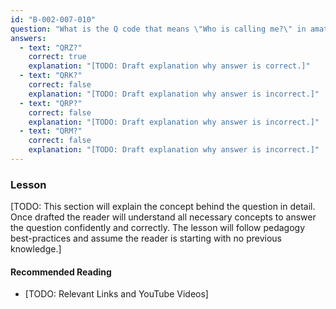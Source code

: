 ```yaml
---
id: "B-002-007-010"
question: "What is the Q code that means \"Who is calling me?\" in amateur radio?"
answers:
  - text: "QRZ?"
    correct: true
    explanation: "[TODO: Draft explanation why answer is correct.]"
  - text: "QRK?"
    correct: false
    explanation: "[TODO: Draft explanation why answer is incorrect.]"
  - text: "QRP?"
    correct: false
    explanation: "[TODO: Draft explanation why answer is incorrect.]"
  - text: "QRM?"
    correct: false
    explanation: "[TODO: Draft explanation why answer is incorrect.]"
---
```


### Lesson

[TODO: This section will explain the concept behind the question in detail. Once drafted the reader will understand all necessary concepts to answer the question confidently and correctly. The lesson will follow pedagogy best-practices and assume the reader is starting with no previous knowledge.]

#### Recommended Reading

- [TODO: Relevant Links and YouTube Videos]
